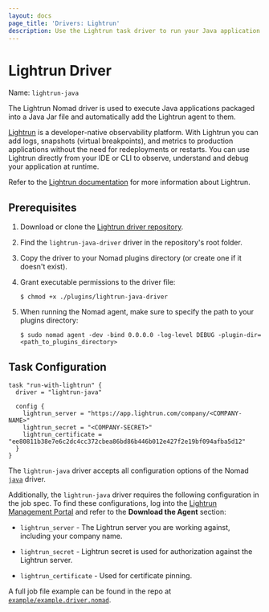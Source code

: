 ```yaml
---
layout: docs
page_title: 'Drivers: Lightrun'
description: Use the Lightrun task driver to run your Java application with Lightrun in your Nomad jobs.
---
```


# Lightrun Driver

Name: `lightrun-java`

The Lightrun Nomad driver is used to execute Java applications packaged into a
Java Jar file and automatically add the Lightrun agent to them.

[Lightrun][lightrun_website] is a developer-native observability platform. With
Lightrun you can add logs, snapshots (virtual breakpoints), and metrics to
production applications without the need for redeployments or restarts. You can
use Lightrun directly from your IDE or CLI to observe, understand and debug
your application at runtime.

Refer to the [Lightrun documentation][lightrun_docs] for more information about
Lightrun.

## Prerequisites

1. Download or clone the [Lightrun driver repository][repo].
1. Find the `lightrun-java-driver` driver in the repository's root folder.
1. Copy the driver to your Nomad plugins directory (or create one if it doesn't
  exist).
1. Grant executable permissions to the driver file:

    ```shell-session
    $ chmod +x ./plugins/lightrun-java-driver
    ```

1. When running the Nomad agent, make sure to specify the path to your plugins
  directory:

    ```shell-session
    $ sudo nomad agent -dev -bind 0.0.0.0 -log-level DEBUG -plugin-dir=<path_to_plugins_directory>
    ```

## Task Configuration

```hcl
task "run-with-lightrun" {
  driver = "lightrun-java"

  config {
    lightrun_server = "https://app.lightrun.com/company/<COMPANY-NAME>"
    lightrun_secret = "<COMPANY-SECRET>"
    lightrun_certificate = "ee80811b38e7e6c2dc4cc372cbea86bd86b446b012e427f2e19bf094afba5d12"
  }
}
```

The `lightrun-java` driver accepts all configuration options of the Nomad
[`java`] driver.

Additionally, the `lightrun-java` driver requires the following configuration in
the job spec. To find these configurations, log into the
[Lightrun Management Portal][lightrun_portal] and refer to the **Download the
Agent** section:

- `lightrun_server` - The Lightrun server you are working against, including
  your company name.

- `lightrun_secret` - Lightrun secret is used for authorization against the
  Lightrun server.

- `lightrun_certificate` - Used for certificate pinning.

A full job file example can be found in the repo at [`example/example.driver.nomad`][example-config].

[lightrun_docs]: https://docs.lightrun.com
[lightrun_website]: https://www.lightrun.com
[lightrun_portal]: https://app.lightrun.com
[repo]: https://github.com/lightrun-platform/lightrun-n-nomad
[example-config]: https://github.com/lightrun-platform/lightrun-n-nomad/blob/main/example/example.driver.nomad
[`java`]: /nomad/docs/drivers/java
